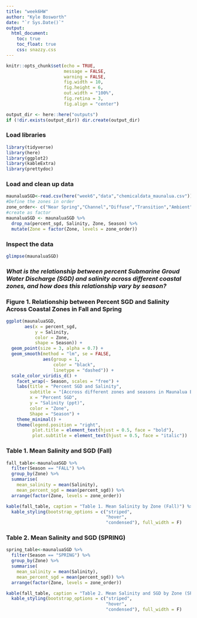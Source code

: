 ```yaml
---
title: "week6HW"
author: "Kyle Bosworth"
date: "`r Sys.Date()`"
output: 
  html_document:
    toc: true
    toc_float: true
    css: snazzy.css
---
```


```r
knitr::opts_chunk$set(echo = TRUE,
                      message = FALSE,
                      warning = FALSE,
                      fig.width = 10, 
                      fig.height = 6, 
                      out.width = "100%", 
                      fig.retina = 3,
                      fig.align = "center")

output_dir <- here::here("outputs")
if (!dir.exists(output_dir)) dir.create(output_dir)


```

### Load libraries
```r
library(tidyverse)
library(here)
library(ggplot2)
library(kableExtra)
library(prettydoc)
```

### Load and clean up data
```r
maunaluaSGD<-read.csv(here("week6","data","chemicaldata_maunalua.csv"))
#Define the zones in order
zone_order<- c("Near Spring","Channel","Diffuse","Transition","Ambient","Offshore")
#create as factor
maunaluaSGD <- maunaluaSGD %>%
  drop_na(percent_sgd, Salinity, Zone, Season) %>%
  mutate(Zone = factor(Zone, levels = zone_order))
```

### Inspect the data
```r
glimpse(maunaluaSGD)
```

### _What is the relationship between percent Submarine Groud Water Discharge (SGD) and salinity across different coastal zones, and how does this relationship vary by season?_

### Figure 1. Relationship between Percent SGD and Salinity Across Coastal Zones in Fall and Spring
```r
ggplot(maunaluaSGD,
       aes(x = percent_sgd,
           y = Salinity,
           color = Zone,
           shape = Season)) + 
  geom_point(size = 3, alpha = 0.7) +
  geom_smooth(method = "lm", se = FALSE, 
              aes(group = 1, 
                  color = "black", 
                  linetype = "dashed")) +
  scale_color_viridis_d() +
    facet_wrap(~ Season, scales = "free") +
    labs(title = "Percent SGD and Salinity",
         subtitle = "[Accross different zones and seasons in Maunalua Bay]",
         x = "Percent SGD",
         y = "Salinity (ppt)",
         color = "Zone",
         Shape = "Season") +
    theme_minimal() +
    theme(legend.position = "right",
          plot.title = element_text(hjust = 0.5, face = "bold"),
          plot.subtitle = element_text(hjust = 0.5, face = "italic"))
```

### Table 1. Mean Salinity and SGD (Fall)
```r
fall_table<-maunaluaSGD %>%
  filter(Season == "FALL") %>%
  group_by(Zone) %>% 
  summarise(
    mean_salinity = mean(Salinity),
    mean_percent_sgd = mean(percent_sgd)) %>%
  arrange(factor(Zone, levels = zone_order))

kable(fall_table, caption = "Table 1. Mean Salinity by Zone (Fall)") %>%
  kable_styling(bootstrap_options = c("striped",
                                      "hover",
                                      "condensed"), full_width = F)
```

### Table 2. Mean Salinity and SGD (SPRING)
```r
spring_table<-maunaluaSGD %>%
  filter(Season == "SPRING") %>%
  group_by(Zone) %>%
  summarise(
    mean_salinity = mean(Salinity),
    mean_percent_sgd = mean(percent_sgd)) %>%
  arrange(factor(Zone, levels = zone_order))

kable(fall_table, caption = "Table 2. Mean Salinity and SGD by Zone (SPRING)") %>%
  kable_styling(bootstrap_options = c("striped", 
                                      "hover", 
                                      "condensed"), full_width = F)
```


